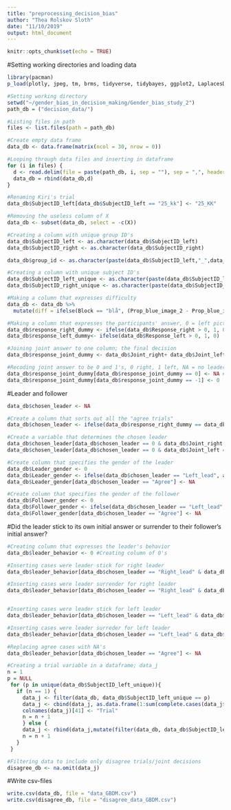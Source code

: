 ```yaml
---
title: "preprocessing_decision_bias"
author: "Thea Rolskov Sloth"
date: "11/10/2019"
output: html_document
---
```


```r
knitr::opts_chunk$set(echo = TRUE)
```

#Setting working directories and loading data
```r
library(pacman)
p_load(plotly, jpeg, tm, brms, tidyverse, tidybayes, ggplot2, LaplacesDemon, rethinking, tidyr, reshape2, tibble)

#Setting working directory
setwd("~/gender_bias_in_decision_making/Gender_bias_study_2")
path_db = ("decision_data/")

#Listing files in path
files <- list.files(path = path_db)

#Create empty data frame
data_db <- data.frame(matrix(ncol = 30, nrow = 0))

#Looping through data files and inserting in dataframe
for (i in files) {
  d <- read.delim(file = paste(path_db, i, sep = ""), sep = ",", header = TRUE)
  data_db = rbind(data_db,d)
}

#Renaming Kiri's trial
data_db$SubjectID_left[data_db$SubjectID_left == "25_kk"] <- "25_KK"

#Removing the useless column of X
data_db <- subset(data_db, select = -c(X))

```

```r
#Creating a column with unique group ID's
data_db$SubjectID_left <- as.character(data_db$SubjectID_left)
data_db$SubjectID_right <- as.character(data_db$SubjectID_right)

data_db$group_id <- as.character(paste(data_db$SubjectID_left,"_",data_db$SubjectID_right, sep = ""))
```

```r
#Creating a column with unique subject ID's
data_db$SubjectID_left_unique <- as.character(paste(data_db$SubjectID_left,"_",data_db$Round, sep = ""))
data_db$SubjectID_right_unique <- as.character(paste(data_db$SubjectID_right,"_",data_db$Round, sep = ""))

```


```r

#Making a column that expresses difficulty
data_db <- data_db %>%
  mutate(diff = ifelse(Block == "blå", (Prop_blue_image_2 - Prop_blue_image_1), ifelse(Block == "rød", (Prop_red_image_2 - Prop_red_image_1), ifelse(Block == "grøn", (Prop_green_image_2 - Prop_green_image_1), ifelse(Block == "gul", (Prop_yellow_image_2 - Prop_yellow_image_1), NA)))))

```

```r

#Making a column that expresses the participants' answer, 0 = left picture, 1 = right picture
data_db$response_right_dummy <- ifelse(data_db$Response_right > 0, 1, 0)
data_db$response_left_dummy<- ifelse(data_db$Response_left > 0, 1, 0)

#Joining joint answer to one column; the final decision
data_db$response_joint_dummy <- data_db$Joint_right+ data_db$Joint_left

#Recoding joint answer to be 0 and 1's, 0 right, 1 left, NA = no leader
data_db$response_joint_dummy[data_db$response_joint_dummy == 0] <- NA #Replacing 0's with NA
data_db$response_joint_dummy[data_db$response_joint_dummy == -1] <- 0

```

#Leader and follower
```r

data_db$chosen_leader <- NA

#Create a column that sorts out all the "agree trials"
data_db$chosen_leader <- ifelse(data_db$response_right_dummy == data_db$response_left_dummy, "Agree", 0) 

#Create a variable that determines the chosen leader
data_db$chosen_leader[data_db$chosen_leader == 0 & data_db$Joint_right == 0] <- "Left_lead"
data_db$chosen_leader[data_db$chosen_leader == 0 & data_db$Joint_left == 0] <- "Right_lead"

#Create column that specifies the gender of the leader
data_db$Leader_gender <- 0
data_db$Leader_gender <- ifelse(data_db$chosen_leader == "Left_lead", as.character(data_db$Gender_left), as.character(data_db$Gender_right))
data_db$Leader_gender[data_db$chosen_leader == "Agree"] <- NA

#Create column that specifies the gender of the follower
data_db$Follower_gender <- 0
data_db$Follower_gender <- ifelse(data_db$chosen_leader == "Left_lead", as.character(data_db$Gender_right), as.character(data_db$Gender_left))
data_db$Follower_gender[data_db$chosen_leader == "Agree"] <- NA

```

#Did the leader stick to its own initial answer or surrender to their follower's initial answer?
```r

#Creating column that expresses the leader's behavior
data_db$leader_behavior <- 0 #Creating column of 0's

#Inserting cases were leader stick for right leader
data_db$leader_behavior[data_db$chosen_leader == "Right_lead" & data_db$response_joint_dummy == data_db$response_right_dummy] <- "stick" 

#Inserting cases were leader surrender for right leader
data_db$leader_behavior[data_db$chosen_leader == "Right_lead" & data_db$response_joint_dummy != data_db$response_right_dummy] <- "surrender" 


#Inserting cases were leader stick for left leader
data_db$leader_behavior[data_db$chosen_leader == "Left_lead" & data_db$response_joint_dummy == data_db$response_left_dummy] <- "stick" 

#Inserting cases were leader surreder for left leader
data_db$leader_behavior[data_db$chosen_leader == "Left_lead" & data_db$response_joint_dummy != data_db$response_left_dummy] <- "surrender" 

#Replacing agree cases with NA's
data_db$leader_behavior[data_db$chosen_leader == "Agree"] <- NA 

```


```r

#Creating a trial variable in a dataframe; data_j
n = 1
p = NULL
 for (p in unique(data_db$SubjectID_left_unique)){
   if (n == 1) {
     data_j <- filter(data_db, data_db$SubjectID_left_unique == p)
     data_j <- cbind(data_j, as.data.frame(1:sum(complete.cases(data_j$SubjectID_left))))
     colnames(data_j)[41] <- "Trial"
     n = n + 1
     } else {
     data_j <- rbind(data_j,mutate(filter(data_db, data_db$SubjectID_left_unique == p), Trial = 1:sum(complete.cases(filter(data_db, data_db$SubjectID_left_unique == p)$SubjectID_left))))
     n = n + 1
   }
 }

```


```r
#Filtering data to include only disagree trials/joint decisions
disagree_db <- na.omit(data_j)

```

#Write csv-files
```r

write.csv(data_db, file = "data_GBDM.csv")
write.csv(disagree_db, file = "disagree_data_GBDM.csv")

```

